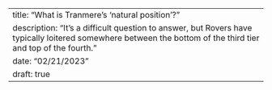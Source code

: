 ---
title: "What is Tranmere's 'natural position'?"
description: "It's a difficult question to answer, but Rovers have typically loitered somewhere between the bottom of the third tier and top of the fourth."
date: "02/21/2023"
draft: true
---